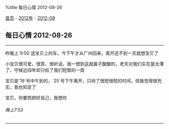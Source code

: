 %title 每日心情 2012-08-26

[[../../../index|首页]] - [[../index|2012年]] - [[index|2012-08]]
==每日心情 2012-08-26==
----
昨晚上`9:50`送宝贝上的车，今下午才从广州回来，离开还不到一天就想宝贝了

小宝贝很可爱，很乖、很听话，我一想到这就鼻子酸酸的，老天对我们实在是太薄了，守候近四年却只给了我们短暂的一周

宝贝是`19`号中午到的，`25`号下午离开，只待了很短很短的时间，但我觉得很充实，我也知足了

宝贝，你要照顾好自己，我想你
======晚上7:53======
----
